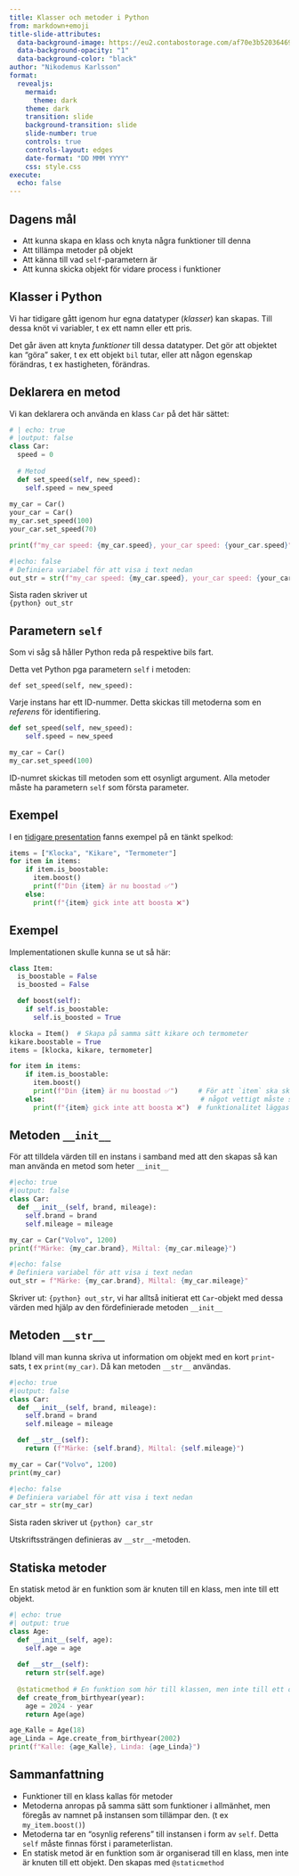 ---
title: Klasser och metoder i Python
from: markdown+emoji
title-slide-attributes:
  data-background-image: https://eu2.contabostorage.com/af70e3b52036469c80229e6ec67d4d95:nika-assets/images/pr1-pres/for-loopar/frame-3083868_1280.png
  data-background-opacity: "1"
  data-background-color: "black"
author: "Nikodemus Karlsson"
format:
  revealjs:
    mermaid: 
      theme: dark
    theme: dark
    transition: slide
    background-transition: slide
    slide-number: true
    controls: true
    controls-layout: edges
    date-format: "DD MMM YYYY"
    css: style.css
execute: 
  echo: false
---

## Dagens mål

* Att kunna skapa en klass och knyta några funktioner till denna
* Att tillämpa metoder på objekt
* Att känna till vad `self`-parametern är 
* Att kunna skicka objekt för vidare process i funktioner

## Klasser i Python

:::{.v-space}
:::

:::{.blue-bg-small-padding }
Vi har tidigare gått igenom hur egna datatyper (*klasser*) kan skapas.
Till dessa knöt vi variabler, t ex ett namn eller ett pris. 

Det går även att knyta *funktioner* till dessa datatyper. Det gör att
objektet kan "göra" saker, t ex ett objekt `bil` tutar, eller att någon
egenskap förändras, t ex hastigheten, förändras.

:::

## Deklarera en metod

Vi kan deklarera och använda en klass `Car` på det här sättet:

```{python}
# | echo: true
# |output: false
class Car:
  speed = 0
  
  # Metod
  def set_speed(self, new_speed):
    self.speed = new_speed
    
my_car = Car()
your_car = Car()
my_car.set_speed(100)
your_car.set_speed(70)

print(f"my_car speed: {my_car.speed}, your_car speed: {your_car.speed}")

```


```{python}
#|echo: false
# Definiera variabel för att visa i text nedan
out_str = str(f"my_car speed: {my_car.speed}, your_car speed: {your_car.speed}")
```

Sista raden skriver ut<br> <span class="code-out">`{python} out_str`</span>

## Parametern `self`

Som vi såg så håller Python reda på respektive bils fart.

Detta vet Python pga parametern `self` i metoden:

`def set_speed(self, new_speed):`

Varje instans har ett ID-nummer. Detta
skickas till metoderna som en *referens* för identifiering.

```python
def set_speed(self, new_speed):
    self.speed = new_speed

my_car = Car()
my_car.set_speed(100)
``` 
ID-numret skickas till metoden som ett osynligt argument. Alla metoder måste
ha parametern `self` som första parameter. 

## Exempel

:::{.double-v-space}
:::

I en [tidigare presentation](../../for-loopar/presentation/for-pres.qmd#8)
fanns exempel på en tänkt spelkod:


```python
items = ["Klocka", "Kikare", "Termometer"]
for item in items:
    if item.is_boostable:
      item.boost()
      print(f"Din {item} är nu boostad ✅")
    else:
      print(f"{item} gick inte att boosta ❌")
```

## Exempel

Implementationen skulle kunna se ut så här:


```python
class Item:
  is_boostable = False
  is_boosted = False

  def boost(self):
    if self.is_boostable:
      self.is_boosted = True

klocka = Item()  # Skapa på samma sätt kikare och termometer
kikare.boostable = True
items = [klocka, kikare, termometer]

for item in items:
    if item.is_boostable:
      item.boost()
      print(f"Din {item} är nu boostad ✅")     # För att `item` ska skriva
    else:                                       # något vettigt måste sådan
      print(f"{item} gick inte att boosta ❌")  # funktionalitet läggas in.
```

## Metoden `__init__`

För att tilldela värden till en instans i samband med att den skapas
så kan man använda en metod som heter `__init__`

```{python}
#|echo: true
#|output: false
class Car:
  def __init__(self, brand, mileage):
    self.brand = brand
    self.mileage = mileage

my_car = Car("Volvo", 1200)
print(f"Märke: {my_car.brand}, Miltal: {my_car.mileage}")
```

```{python}
#|echo: false
# Definiera variabel för att visa i text nedan
out_str = f"Märke: {my_car.brand}, Miltal: {my_car.mileage}"
```
:::{.double-v-space}
:::

Skriver ut: <span class="code-out">`{python} out_str`</span>,
vi har alltså initierat ett `Car`-objekt med dessa värden med hjälp av
den fördefinierade metoden `__init__`


## Metoden `__str__`

Ibland vill man kunna skriva ut information om objekt med en kort
`print`-sats, t ex `print(my_car)`. Då kan metoden `__str__` användas.  

```{python}
#|echo: true
#|output: false
class Car:
  def __init__(self, brand, mileage):
    self.brand = brand
    self.mileage = mileage

  def __str__(self):
    return (f"Märke: {self.brand}, Miltal: {self.mileage}")

my_car = Car("Volvo", 1200)
print(my_car)
```

```{python}
#|echo: false
# Definiera variabel för att visa i text nedan
car_str = str(my_car)
```
Sista raden skriver ut <span class="code-out">`{python} car_str`</span>

Utskriftssträngen definieras av `__str__`-metoden. 


## Statiska metoder {.scrollable}

En statisk metod är en funktion som är knuten till en klass, men inte
till ett objekt. 

```{python}
#| echo: true
#| output: true
class Age:
  def __init__(self, age):
    self.age = age
  
  def __str__(self):
    return str(self.age)
  
  @staticmethod # En funktion som hör till klassen, men inte till ett objekt
  def create_from_birthyear(year):
    age = 2024 - year
    return Age(age)

age_Kalle = Age(18)
age_Linda = Age.create_from_birthyear(2002)
print(f"Kalle: {age_Kalle}, Linda: {age_Linda}")

```


## Sammanfattning

* Funktioner till en klass kallas för metoder
* Metoderna anropas på samma sätt som funktioner i allmänhet, men föregås
av namnet på instansen som tillämpar den. (t ex `my_item.boost()`)
* Metoderna tar en "osynlig referens" till instansen i form av `self`.
Detta `self` måste finnas först i parameterlistan.
* En statisk metod är en funktion som är organiserad till en klass, men
inte är knuten till ett objekt. Den skapas med `@staticmethod`
